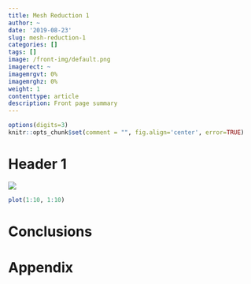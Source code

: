 ```yaml
---
title: Mesh Reduction 1
author: ~
date: '2019-08-23'
slug: mesh-reduction-1
categories: []
tags: []
image: /front-img/default.png
imagerect: ~
imagemrgvt: 0%
imagemrghz: 0%
weight: 1
contenttype: article
description: Front page summary
---
```


```r
options(digits=3)
knitr::opts_chunk$set(comment = "", fig.align='center', error=TRUE)
```

# Header 1

<!-- this needs to become a shortcode -->
<img
  id='front-img' src='/front-img/default.png'
  class='post-inset-image'
/>

```r
plot(1:10, 1:10)
```

# Conclusions

<!-- this needs to become a shortcode -->
<!-- this is populated by JS in feedback.html partial -->
<div id='feedback-cont'></div>

# Appendix
